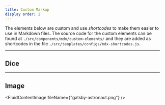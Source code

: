 ```yaml
---
title: Custom Markup
display order: 2
---
```


The elements below are custom and use _shortcodes_ to make them easier to use in Markdown files. The source code for the custom elements can be found at `./src/components/mdx/custom-elements/` and they are added as shortcodes in the file `./src/templates/configs/mdx-shortcodes.js`.

---

## Dice

<D1 /> <D2 /> <D3 /> <D4 /> <D5 /> <D6 />

---

## Image

<FluidContentImage fileName={"gatsby-astronaut.png"} />
